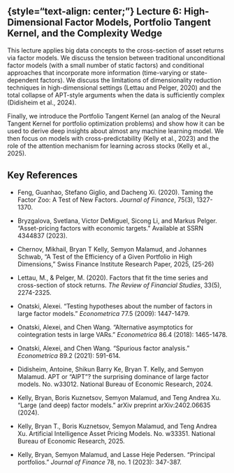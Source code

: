 ## {style="text-align: center;"} Lecture 6: High-Dimensional Factor Models, Portfolio Tangent Kernel, and the Complexity Wedge

This lecture applies big data concepts to the cross-section of asset returns via factor models. We discuss the tension between traditional unconditional factor models (with a small number of static factors) and conditional approaches that incorporate more information (time-varying or state-dependent factors). We discuss the limitations of dimensionality reduction techniques in high-dimensional settings (Lettau and Pelger, 2020) and the total collapse of APT-style arguments when the data is sufficiently complex (Didisheim et al., 2024).

Finally, we introduce the Portfolio Tangent Kernel (an analog of the Neural Tangent Kernel for portfolio optimization problems) and show how it can be used to derive deep insights about almost any machine learning model. We then focus on models with cross-predictability (Kelly et al., 2023) and the role of the attention mechanism for learning across stocks (Kelly et al., 2025).

## Key References

- Feng, Guanhao, Stefano Giglio, and Dacheng Xi. (2020). Taming the Factor Zoo: A Test of New Factors. *Journal of Finance*, 75(3), 1327-1370.

- Bryzgalova, Svetlana, Victor DeMiguel, Sicong Li, and Markus Pelger. "Asset-pricing factors with economic targets." Available at SSRN 4344837 (2023).

- Chernov, Mikhail, Bryan T Kelly, Semyon Malamud, and Johannes Schwab, "A Test of the Efficiency of a Given Portfolio in High Dimensions," Swiss Finance Institute Research Paper, 2025, (25-26)

- Lettau, M., & Pelger, M. (2020). Factors that fit the time series and cross-section of stock returns. *The Review of Financial Studies*, 33(5), 2274-2325.

- Onatski, Alexei. "Testing hypotheses about the number of factors in large factor models." *Econometrica* 77.5 (2009): 1447-1479.

- Onatski, Alexei, and Chen Wang. "Alternative asymptotics for cointegration tests in large VARs." *Econometrica* 86.4 (2018): 1465-1478.

- Onatski, Alexei, and Chen Wang. "Spurious factor analysis." *Econometrica* 89.2 (2021): 591-614.

- Didisheim, Antoine, Shikun Barry Ke, Bryan T. Kelly, and Semyon Malamud. APT or "AIPT"? the surprising dominance of large factor models. No. w33012. National Bureau of Economic Research, 2024.

- Kelly, Bryan, Boris Kuznetsov, Semyon Malamud, and Teng Andrea Xu. "Large (and deep) factor models." arXiv preprint arXiv:2402.06635 (2024).

- Kelly, Bryan T., Boris Kuznetsov, Semyon Malamud, and Teng Andrea Xu. Artificial Intelligence Asset Pricing Models. No. w33351. National Bureau of Economic Research, 2025.

- Kelly, Bryan, Semyon Malamud, and Lasse Heje Pedersen. "Principal portfolios." *Journal of Finance* 78, no. 1 (2023): 347-387.